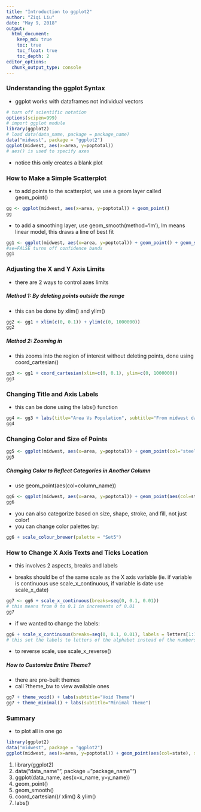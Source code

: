 ```yaml
---
title: "Introduction to ggplot2"
author: "Ziqi Liu"
date: "May 9, 2018"
output:
  html_document:
    keep_md: true
    toc: true
    toc_float: true
    toc_depth: 2
editor_options:
  chunk_output_type: console
---
```


### Understanding the ggplot Syntax

 - ggplot works with dataframes not individual vectors
``` r
# turn off scientific notation
options(scipen=999)
# import ggplot module
library(ggplot2)
# load data(data_name, package = package_name)
data("midwest", package = "ggplot2")
ggplot(midwest, aes(x=area, y=poptotal))
# aes() is used to specify axes
```
- notice this only creates a blank plot

### How to Make a Simple Scatterplot

- to add points to the scatterplot, we use a geom layer called geom_point()
``` r
gg <- ggplot(midwest, aes(x=area, y=poptotal)) + geom_point()
gg
```

- to add a smoothing layer, use geom_smooth(method='lm'), lm means linear model, this draws a line of best fit
``` r
gg1 <- ggplot(midwest, aes(x=area, y=poptotal)) + geom_point() + geom_smooth(method="lm")
#se=FALSE turns off confidence bands
gg1
```

### Adjusting the X and Y Axis Limits

- there are 2 ways to control axes limits

##### Method 1: By deleting points outside the range

- this can be done by xlim() and ylim()

``` r
gg2 <- gg1 + xlim(c(0, 0.1)) + ylim(c(0, 1000000))
gg2
```

##### Method 2: Zooming in

- this zooms into the region of interest without deleting points, done using coord_cartesian()
``` r
gg3 <- gg1 + coord_cartesian(xlim=c(0, 0.1), ylim=c(0, 1000000))
gg3
```

### Changing Title and Axis Labels

- this can be done using the labs() function
``` r
gg4 <- gg3 + labs(title="Area Vs Population", subtitle="From midwest dataset", y="Population", x="Area", caption="Midwest Demographics")
gg4
```

### Changing Color and Size of Points

``` r
gg5 <- ggplot(midwest, aes(x=area, y=poptotal)) + geom_point(col="steelblue", size=3) + geom_smooth(method="lm", col="firebrick") + coord_cartesian(xlim=c(0, 0.1), ylim=c(0, 1000000)) + labs(title="Area Vs Population", subtitle="From midwest dataset", y="Population", x="Area", caption="Midwest Demographics")
gg5
```

##### Changing Color to Reflect Categories in Another Column

- use geom_point(aes(col=column_name))
``` r
gg6 <- ggplot(midwest, aes(x=area, y=poptotal)) + geom_point(aes(col=state), size=3) + geom_smooth(method="lm", col="firebrick") + coord_cartesian(xlim=c(0, 0.1), ylim=c(0, 1000000)) + labs(title="Area Vs Population", subtitle="From midwest dataset", y="Population", x="Area", caption="Midwest Demographics")
gg6
```

- you can also categorize based on size, shape, stroke, and fill, not just color!
- you can change color palettes by:

``` r
gg6 + scale_colour_brewer(palette = "Set5")
```

### How to Change X Axis Texts and Ticks Location

- this involves 2 aspects, breaks and labels

- breaks should be of the same scale as the X axis variable (ie. if variable is continuous use scale_x_continuous, if variable is date use scale_x_date)
``` r
gg7 <- gg6 + scale_x_continuous(breaks=seq(0, 0.1, 0.01))
# this means from 0 to 0.1 in increments of 0.01
gg7
```

- if we wanted to change the labels:
``` r
gg6 + scale_x_continuous(breaks=seq(0, 0.1, 0.01), labels = letters[1:11])
# this set the labels to letters of the alphabet instead of the numbers
```

- to reverse scale, use scale_x_reverse()

##### How to Customize Entire Theme?

- there are pre-built themes
- call ?theme_bw to view available ones
``` r
gg7 + theme_void() + labs(subtitle="Void Theme")
gg7 + theme_minimal() + labs(subtitle="Minimal Theme")
```

### Summary

- to plot all in one go
``` r
library(ggplot2)
data("midwest", package = "ggplot2")
ggplot(midwest, aes(x=area, y=poptotal)) + geom_point(aes(col=state), size=1) + geom_smooth(method="lm", col="steelblue", size=2) + coord_cartesian(xlim=c(0, 0.1), ylim=c(0, 1000000)) + labs(title="Area Vs Population", subtitle="From midwest dataset", y="Population", x="Area", caption="Midwest Demographics") + scale_x_continuous(breaks=seq(0, 0.1, 0.01)) + theme_dark() + scale_color_brewer(palette = "Set5")
```

1. library(ggplot2)
2. data("data_name"", package = "package_name"")
3. ggplot(data_name, aes(x=x_name, y=y_name))
4. geom_point()
5. geom_smooth()
6. coord_cartesian()/ xlim() & ylim()
7. labs()



